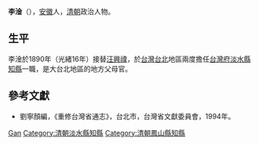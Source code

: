 {{Otheruses|other=名为李淦的其他人物|李淦}}

'''李淦'''（{{bd|？||？||}}），[[安徽|安徽]]人，[[清朝|清朝]]政治人物。

== 生平 ==
李淦於1890年（光緒16年）接替[[汪興禕|汪興禕]]，於[[台灣|台灣]][[台北|台北]]地區兩度擔任[[台灣府|台灣府]][[淡水縣|淡水縣]][[知縣|知縣]]一職，是大台北地區的地方父母官。

== 參考文獻 ==
* 劉寧顏編，《重修台灣省通志》，台北市，台灣省文獻委員會，1994年。

{{start box}}
{{s-off}}
{{s-before|[[汪興禕|汪興禕]]}}
{{s-title|[[淡水縣|淡水縣]][[知縣|知縣]]|1890年上任}}
{{s-after|[[葉意深|葉意深]]}}
{{s-before|[[翁秉鈞|翁秉鈞]]}}
{{s-title|[[淡水縣|淡水縣]][[知縣|知縣]]|1894年上任}}
{{s-after|[[凌汝曾|凌汝曾]]}}
{{end box}}

{{Authority control}}
{{DEFAULTSORT:Li李}}
[[Category:李姓|Gan]]
[[Category:清朝淡水縣知縣|Category:清朝淡水縣知縣]]
[[Category:清朝鳳山縣知縣|Category:清朝鳳山縣知縣]]